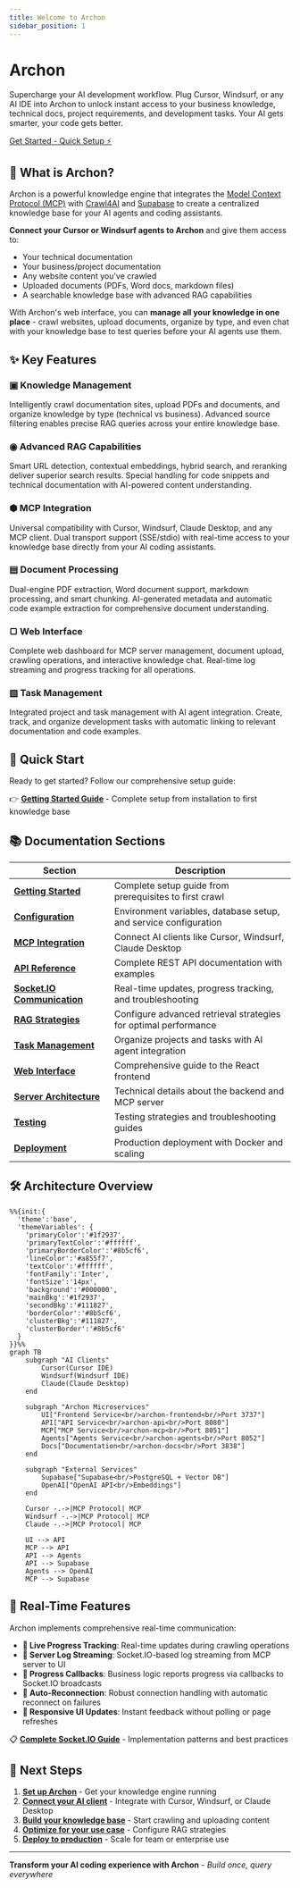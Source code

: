 ```yaml
---
title: Welcome to Archon
sidebar_position: 1
---
```


<div className="hero hero--primary">
  <div className="container">
    <h1 className="hero__title">Archon</h1>
    <p className="hero__subtitle">Supercharge your AI development workflow. Plug Cursor, Windsurf, or any AI IDE into Archon to unlock instant access to your business knowledge, technical docs, project requirements, and development tasks. Your AI gets smarter, your code gets better.</p>
    <div>
      <a 
        className="button button--green-neon button--lg" 
        href="/getting-started"
      >
        Get Started - Quick Setup ⚡
      </a>
    </div>
  </div>
</div>

## 🎯 What is Archon?

Archon is a powerful knowledge engine that integrates the [Model Context Protocol (MCP)](https://modelcontextprotocol.io) with [Crawl4AI](https://crawl4ai.com) and [Supabase](https://supabase.com/) to create a centralized knowledge base for your AI agents and coding assistants.

**Connect your Cursor or Windsurf agents to Archon** and give them access to:
- Your technical documentation
- Your business/project documentation  
- Any website content you've crawled
- Uploaded documents (PDFs, Word docs, markdown files)
- A searchable knowledge base with advanced RAG capabilities

With Archon's web interface, you can **manage all your knowledge in one place** - crawl websites, upload documents, organize by type, and even chat with your knowledge base to test queries before your AI agents use them.

## ✨ Key Features

<div className="row">
  <div className="col col--4">
    <div className="text--center">
      <h3>▣ Knowledge Management</h3>
      <p>
        Intelligently crawl documentation sites, upload PDFs and documents, and organize knowledge by type (technical vs business). Advanced source filtering enables precise RAG queries across your entire knowledge base.
      </p>
    </div>
  </div>
  <div className="col col--4">
    <div className="text--center">
      <h3>◉ Advanced RAG Capabilities</h3>
      <p>
        Smart URL detection, contextual embeddings, hybrid search, and reranking deliver superior search results. Special handling for code snippets and technical documentation with AI-powered content understanding.
      </p>
    </div>
  </div>
  <div className="col col--4">
    <div className="text--center">
      <h3>⬢ MCP Integration</h3>
      <p>
        Universal compatibility with Cursor, Windsurf, Claude Desktop, and any MCP client. Dual transport support (SSE/stdio) with real-time access to your knowledge base directly from your AI coding assistants.
      </p>
    </div>
  </div>
</div>

<div className="row">
  <div className="col col--4">
    <div className="text--center">
      <h3>▤ Document Processing</h3>
      <p>
        Dual-engine PDF extraction, Word document support, markdown processing, and smart chunking. AI-generated metadata and automatic code example extraction for comprehensive document understanding.
      </p>
    </div>
  </div>
  <div className="col col--4">
    <div className="text--center">
      <h3>▢ Web Interface</h3>
      <p>
        Complete web dashboard for MCP server management, document upload, crawling operations, and interactive knowledge chat. Real-time log streaming and progress tracking for all operations.
      </p>
    </div>
  </div>
  <div className="col col--4">
    <div className="text--center">
      <h3>▧ Task Management</h3>
      <p>
        Integrated project and task management with AI agent integration. Create, track, and organize development tasks with automatic linking to relevant documentation and code examples.
      </p>
    </div>
  </div>
</div>

## 🚀 Quick Start

Ready to get started? Follow our comprehensive setup guide:

👉 **[Getting Started Guide](./getting-started)** - Complete setup from installation to first knowledge base

## 📚 Documentation Sections

| Section | Description |
|---------|-------------|
| **[Getting Started](./getting-started)** | Complete setup guide from prerequisites to first crawl |
| **[Configuration](./configuration)** | Environment variables, database setup, and service configuration |
| **[MCP Integration](./mcp-overview)** | Connect AI clients like Cursor, Windsurf, Claude Desktop |
| **[API Reference](./api-reference)** | Complete REST API documentation with examples |
| **[Socket.IO Communication](./websockets)** | Real-time updates, progress tracking, and troubleshooting |
| **[RAG Strategies](./rag)** | Configure advanced retrieval strategies for optimal performance |
| **[Task Management](./tasks)** | Organize projects and tasks with AI agent integration |
| **[Web Interface](./ui)** | Comprehensive guide to the React frontend |
| **[Server Architecture](./server)** | Technical details about the backend and MCP server |
| **[Testing](./testing)** | Testing strategies and troubleshooting guides |
| **[Deployment](./deployment)** | Production deployment with Docker and scaling |

## 🛠️ Architecture Overview

```mermaid
%%{init:{
  'theme':'base',
  'themeVariables': {
    'primaryColor':'#1f2937',
    'primaryTextColor':'#ffffff',
    'primaryBorderColor':'#8b5cf6',
    'lineColor':'#a855f7',
    'textColor':'#ffffff',
    'fontFamily':'Inter',
    'fontSize':'14px',
    'background':'#000000',
    'mainBkg':'#1f2937',
    'secondBkg':'#111827',
    'borderColor':'#8b5cf6',
    'clusterBkg':'#111827',
    'clusterBorder':'#8b5cf6'
  }
}}%%
graph TB
    subgraph "AI Clients"
        Cursor(Cursor IDE)
        Windsurf(Windsurf IDE)
        Claude(Claude Desktop)
    end
    
    subgraph "Archon Microservices"
        UI["Frontend Service<br/>archon-frontend<br/>Port 3737"]
        API["API Service<br/>archon-api<br/>Port 8080"]
        MCP["MCP Service<br/>archon-mcp<br/>Port 8051"]
        Agents["Agents Service<br/>archon-agents<br/>Port 8052"]
        Docs["Documentation<br/>archon-docs<br/>Port 3838"]
    end

    subgraph "External Services"
        Supabase["Supabase<br/>PostgreSQL + Vector DB"]
        OpenAI["OpenAI API<br/>Embeddings"]
    end
    
    Cursor -.->|MCP Protocol| MCP
    Windsurf -.->|MCP Protocol| MCP
    Claude -.->|MCP Protocol| MCP
    
    UI --> API
    MCP --> API
    API --> Agents
    API --> Supabase
    Agents --> OpenAI
    MCP --> Supabase
```

## 🔮 Real-Time Features

Archon implements comprehensive real-time communication:

- **🔄 Live Progress Tracking**: Real-time updates during crawling operations
- **📡 Server Log Streaming**: Socket.IO-based log streaming from MCP server to UI
- **🎯 Progress Callbacks**: Business logic reports progress via callbacks to Socket.IO broadcasts
- **🔗 Auto-Reconnection**: Robust connection handling with automatic reconnect on failures
- **📱 Responsive UI Updates**: Instant feedback without polling or page refreshes

📋 **[Complete Socket.IO Guide](./server#socket-io-communication)** - Implementation patterns and best practices

## 🎯 Next Steps

1. **[Set up Archon](./getting-started)** - Get your knowledge engine running
2. **[Connect your AI client](./mcp-overview)** - Integrate with Cursor, Windsurf, or Claude Desktop  
3. **[Build your knowledge base](./getting-started#building-your-knowledge-base)** - Start crawling and uploading content
4. **[Optimize for your use case](./rag)** - Configure RAG strategies
5. **[Deploy to production](./deployment)** - Scale for team or enterprise use

---

**Transform your AI coding experience with Archon** - *Build once, query everywhere* 